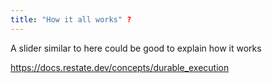 ```yaml
---
title: "How it all works" ?
---
```


A slider similar to here could be good to explain how it works

https://docs.restate.dev/concepts/durable_execution